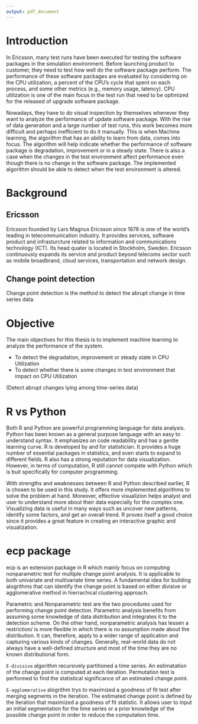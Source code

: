 ```yaml
---
output: pdf_document
---
```


# Introduction

In Ericsson, many test runs have been executed for testing the software packages in the simulation environment. Before launching product to customer, they need to test how well do the software package perform. The performance of these software packages are evaluated by considering on the CPU utilization, a percent of the CPU's cycle that spent on each process, and some other metrics (e.g., memory usage, latency). CPU utilization is one of the main focus in the test run that need to be optimized for the released of upgrade software package.

Nowadays, they have to do visual inspection by themselves whenever they want to analyze the performance of update software package. With the rise of data generation and a large number of test runs, this work becomes more difficult and perhaps inefficient to do it manually. This is when Machine learning, the algorithm that has an ability to learn from data, comes into focus. The algorithm will help indicate whether the performance of software package is degradation, improvement or in a steady state. There is also a case when the changes in the test environment affect performance even though there is no change in the software package. The implemented algorithm should be able to detect when the test environment is altered.


# Background


## Ericsson
Ericsson founded by Lars Magnus Ericsson since 1876 is one of the world's leading in telecommunication industry. It provides services, software product and infrasturcture related to information and communications technology (ICT). Its head quater is located in Stockholm, Sweden. Ericsson continuously expands its service and product beyond telecoms sector such as mobile broadbrand, cloud services, transportation and network design.

## Change point detection
Change point detection is the method to detect the abrupt change in time series data. 

# Objective
The main objectives for this thesis is to implement machine learning to analyze the performance of the system.  

- To detect the degradation, improvement or steady state in CPU Utilization
- To detect whether there is some changes in test environment that impact on CPU Utilization

(Detect abrupt changes lying among time-series data)

# R vs Python
Both R and Python are powerful programming language for data analysis. Python has been known as a general purpose language with an easy to understand syntax. It emphasizes on code readability and has a gentle learning curve. R is developed by and for statistician. It provides a huge number of essential packages in statistics, and even starts to expand to different fields. R also has a strong reputation for data visualization. However, in terms of computation, R still cannot compete with Python which is buit specifically for computer programming.

With strengths and weaknesses between R and Python described earlier, R is chosen to be used in this study. It offers more implemented algorithms to solve the problem at hand. Moreover, effective visualizion helps analyst and user to understand more about their data especially for the complex one. Visualizing data is useful in many ways such as uncover new patterns, identify some factors, and get an overall trend. R proves itself a good choice since it provides a great feature in creating an interactive graphic and visualization.

# ecp package
ecp is an extension package in R which mainly focus on computing nonparametric test for multiple change point analysis. It is applicable to both univariate and multivariate time series. A fundamental idea for building alogrithms that can identify the change point is based on either divisive or agglomerative method in hierrachical clustering approach.

Parametric and Nonparametric test are the two procedures used for performing change point detection. Parametric analysis benefits from assuming some knowledge of data distribution and integrates it to the detection scheme. On the other hand, nonparametric analysis has lessen a restriction/ is more flexible in which there is no assumption made about the distribution. It can, therefore, apply to a wider range of application and capturing various kinds of changes. Generally, real-world data do not always have a well-defined structure and most of the time they are no known distributional form. 

`E-divisive` algorithm recursively partitioned a time series. An estimatation of the change point is computed at each iteration. Permutation test is performed to find the statistical significance of an estimated change point.

`E-agglomerative` alogrithm trys to maximized a goodness of fit test after merging segments in the iteration. The estimated change point is defined by the iteration that maximized a goodness of fit statistic. It allows user to input an initial segmentation for the time series or a prior knowledge of the possible change point in order to reduce the computation time.



